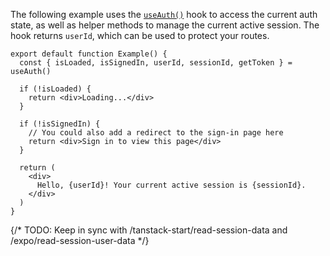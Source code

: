 The following example uses the [`useAuth()`](/docs/references/react/use-auth) hook to access the current auth state, as well as helper methods to manage the current active session. The hook returns `userId`, which can be used to protect your routes.

```tsx {{ filename: 'example.tsx' }}
export default function Example() {
  const { isLoaded, isSignedIn, userId, sessionId, getToken } = useAuth()

  if (!isLoaded) {
    return <div>Loading...</div>
  }

  if (!isSignedIn) {
    // You could also add a redirect to the sign-in page here
    return <div>Sign in to view this page</div>
  }

  return (
    <div>
      Hello, {userId}! Your current active session is {sessionId}.
    </div>
  )
}
```

{/* TODO: Keep in sync with /tanstack-start/read-session-data and /expo/read-session-user-data */}

